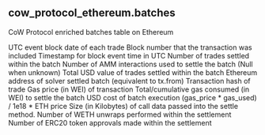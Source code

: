 ## cow_protocol_ethereum.batches 
CoW Protocol enriched batches table on Ethereum


<ParamField path="block_date">
UTC event block date of each trade
</ParamField>
<ParamField path="block_number">
Block number that the transaction was included
</ParamField>
<ParamField path="block_time">
Timestamp for block event time in UTC
</ParamField>
<ParamField path="num_trades">
Number of trades settled within the batch
</ParamField>
<ParamField path="dex_swaps">
Number of AMM interactions used to settle the batch (Null when unknown)
</ParamField>
<ParamField path="batch_value">
Total USD value of trades settled within the batch
</ParamField>
<ParamField path="solver_address">
Ethereum address of solver settled batch (equivalent to tx.from)
</ParamField>
<ParamField path="tx_hash">
Transaction hash of trade
</ParamField>
<ParamField path="gas_price">
Gas price (in WEI) of transaction
</ParamField>
<ParamField path="gas_used">
Total/cumulative gas consumed (in WEI) to settle the batch
</ParamField>
<ParamField path="tx_cost_usd">
USD cost of batch execution (gas_price * gas_used) / 1e18 * ETH price
</ParamField>
<ParamField path="Total USD valuation of fees collected from all trades within the batch">

</ParamField>
<ParamField path="call_data_size">
Size (in Kilobytes) of call data passed into the settle method.
</ParamField>
<ParamField path="unwraps">
Number of WETH unwraps performed within the settlement
</ParamField>
<ParamField path="token_approvals">
Number of ERC20 token approvals made within the settlement
</ParamField>
